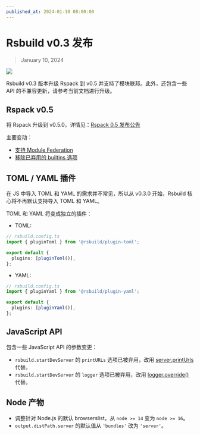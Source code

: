 ```yaml
---
published_at: 2024-01-10 08:00:00
---
```


# Rsbuild v0.3 发布

> January 10, 2024

![](https://assets.rspack.dev/rsbuild/rsbuild-banner-v0-3.png)

Rsbuild v0.3 版本升级 Rspack 到 v0.5 并支持了模块联邦。此外，还包含一些 API 的不兼容更新，请参考当前文档进行升级。

## Rspack v0.5

将 Rspack 升级到 v0.5.0，详情见：[Rspack 0.5 发布公告](https://rspack.dev/zh/blog/announcing-0.5)

主要变动：

- [支持 Module Federation](https://rspack.dev/zh/blog/module-federation-added-to-rspack)
- [移除已弃用的 builtins 选项](https://rspack.dev/zh/blog/announcing-0.5#%E7%A7%BB%E9%99%A4%E5%B7%B2%E5%BC%83%E7%94%A8%E7%9A%84-builtins-options)

## TOML / YAML 插件

在 JS 中导入 TOML 和 YAML 的需求并不常见，所以从 v0.3.0 开始，Rsbuild 核心将不再默认支持导入 TOML 和 YAML。

TOML 和 YAML 将变成独立的插件：

- TOML:

```ts
// rsbuild.config.ts
import { pluginToml } from '@rsbuild/plugin-toml';

export default {
  plugins: [pluginToml()],
};
```

- YAML:

```ts
// rsbuild.config.ts
import { pluginYaml } from '@rsbuild/plugin-yaml';

export default {
  plugins: [pluginYaml()],
};
```

## JavaScript API

包含一些 JavaScript API 的参数变更：

- `rsbuild.startDevServer` 的 `printURLs` 选项已被弃用，改用 [server.printUrls](/config/server/print-urls) 代替。
- `rsbuild.startDevServer` 的 `logger` 选项已被弃用，改用 [logger.override()](/api/javascript-api/core#logger) 代替。

## Node 产物

- 调整针对 Node.js 的默认 browserslist，从 `node >= 14` 变为 `node >= 16`。
- `output.distPath.server` 的默认值从 `'bundles'` 改为 `'server'`。
